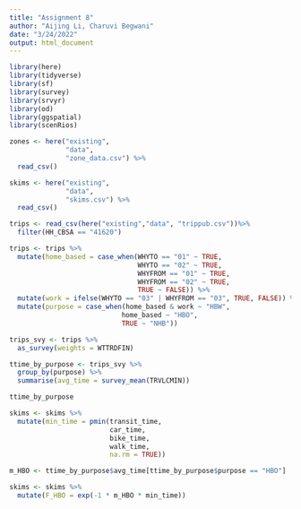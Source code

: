 ```yaml
---
title: "Assignment 8"
author: "Aijing Li, Charuvi Begwani"
date: "3/24/2022"
output: html_document
---
```

```r
library(here)
library(tidyverse)
library(sf)
library(survey)
library(srvyr)
library(od)
library(ggspatial)
library(scenRios)
```

```r
zones <- here("existing",
              "data",
              "zone_data.csv") %>%
  read_csv()

skims <- here("existing",
              "data",
              "skims.csv") %>%
  read_csv()
```
```r
trips <- read_csv(here("existing","data", "trippub.csv"))%>%
  filter(HH_CBSA == "41620")

trips <- trips %>%
  mutate(home_based = case_when(WHYTO == "01" ~ TRUE,
                                WHYTO == "02" ~ TRUE,
                                WHYFROM == "01" ~ TRUE,
                                WHYFROM == "02" ~ TRUE,
                                TRUE ~ FALSE)) %>%
  mutate(work = ifelse(WHYTO == "03" | WHYFROM == "03", TRUE, FALSE)) %>%
  mutate(purpose = case_when(home_based & work ~ "HBW",
                            home_based ~ "HBO",
                            TRUE ~ "NHB"))
```
```r
trips_svy <- trips %>%
  as_survey(weights = WTTRDFIN)

ttime_by_purpose <- trips_svy %>%
  group_by(purpose) %>%
  summarise(avg_time = survey_mean(TRVLCMIN))

ttime_by_purpose
```
```r
skims <- skims %>%
  mutate(min_time = pmin(transit_time, 
                         car_time,
                         bike_time,
                         walk_time,
                         na.rm = TRUE)) 
```

```r
m_HBO <- ttime_by_purpose$avg_time[ttime_by_purpose$purpose == "HBO"]

skims <- skims %>%
  mutate(F_HBO = exp(-1 * m_HBO * min_time)) 
```

